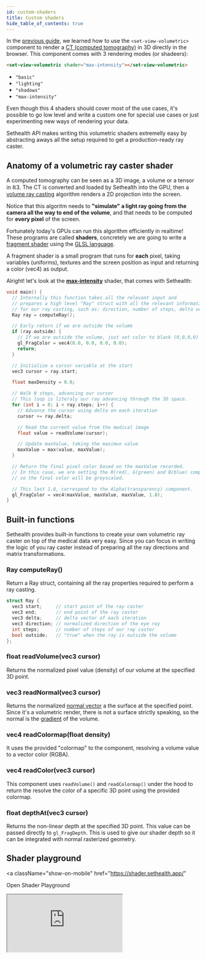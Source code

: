 ```yaml
---
id: custom-shaders
title: Custom shaders
hide_table_of_contents: true
---
```


In the [previous guide](./visualize-tomography), we learned how to use the `<set-view-volumetric>` component to render a [CT (computed tomography)](https://en.wikipedia.org/wiki/CT_scan) in 3D directly in the browser.
This component comes with 3 rendering modes (or shadeers):

```html
<set-view-volumetric shader="max-intensity"></set-view-volumetric>
```

- `"basic"`
- `"lighting"`
- `"shadows"`
- `"max-intensity"`

Even though this 4 shaders should cover most of the use cases, it's possible to go low level
and write a custom one for special use cases or just experimenting new ways of rendering your data. 

Sethealth API makes writing this volumetric shaders extremelly easy by abstracting aways all the setup required to get 
a production-ready ray caster.


## Anatomy of a volumetric ray caster shader

A computed tomography can be seen as a 3D image, a volume or a tensor in ℝ3. The CT is converted and loaded by Sethealth into the GPU,
then a [volume ray casting](https://en.wikipedia.org/wiki/Volume_ray_casting) algorithm renders a 2D projection into the screen.

Notice that this algoritm needs to **"simulate" a light ray going from the camera all the way to end of the volume**, and that needs to be computed for **every pixel**
of the screen.

Fortunately today's GPUs can run this algorithm efficiently in realtime!
These programs are called **shaders**, concretely we are going to write a [fragment shader](https://thebookofshaders.com/01/) using the [GLSL language](https://en.wikipedia.org/wiki/OpenGL_Shading_Language).

A fragment shader is a small program that runs for **each** pixel, taking variables (uniforms), textures and the screen position as input and returning a color (vec4) as output.

Alright! let's look at the [**max-intensity**](https://en.wikipedia.org/wiki/Maximum_intensity_projection) shader, that comes with Sethealth:

```cpp {19-30}
void main() {
  // Internally this function takes all the relevant input and
  // prepares a high level "Ray" struct with all the relevant information
  // for our ray casting, such as: direction, number of steps, delta vector...
  Ray ray = computeRay();

  // Early return if we are outside the volume
  if (ray.outside) {
    // If we are outside the volume, just set color to black (0,0,0,0) and return early.
    gl_FragColor = vec4(0.0, 0.0, 0.0, 0.0);
    return;
  }

  // Initialize a cursor variable at the start
  vec3 cursor = ray.start;

  float maxDensity = 0.0;

  // Walk N steps, advancing our cursor
  // This loop is literaly our ray advancing through the 3D space.
  for (int i = 0; i < ray.steps; i++) {
    // Advance the cursor using delta on each iteration
    cursor += ray.delta;

    // Read the current value from the medical image
    float value = readVolume(cursor);

    // Update maxValue, taking the maximun value
    maxValue = max(value, maxValue);
  }

  // Return the final pixel color based on the maxValue recorded.
  // In this case, we are setting the R(red), G(green) and B(blue) components to the same value (maxValue),
  // so the final color will be greyscaled.

  // This last 1.0, correspond to the Alpha(transparency) component.
  gl_FragColor = vec4(maxValue, maxValue, maxValue, 1.0);
}
```


## Built-in functions
Sethealth provides built-in functions to create your own volumetric ray caster on top of the medical data very easy. Since you can focus in writing the
logic of you ray caster instead of preparing all the ray directions and matrix transformations. 

### Ray computeRay()
Return a Ray struct, containing all the ray properties required to perform a ray casting.

```cpp
struct Ray {
  vec3 start;     // start point of the ray caster
  vec3 end;       // end point of the ray caster
  vec3 delta;     // delta vector of each iteration
  vec3 direction; // normalized direction of the eye ray
  int steps;      // number of steps of our ray caster
  bool outside;   // "true" when the ray is outside the volume
};
```

### float readVolume(vec3 cursor)
Returns the normalized pixel value (density) of our volume at the specified 3D point.

### vec3 readNormal(vec3 cursor)
Returns the normalized [normal vector](https://en.wikipedia.org/wiki/Normal_(geometry)) a the surface at the specified point.
Since it's a volumetric render, there is not a surface strictly speaking, so the normal is the [gradient](https://en.wikipedia.org/wiki/Gradient) of the volume.

### vec4 readColormap(float density)
It uses the provided "colormap" to the component, resolving a volume value to a vector color (RGBA).

### vec4 readColor(vec3 cursor)
This component uses `readVolume()` and `readColormap()` under the hood to return the resolve the color of
a specific 3D point using the provided colormap.

### float depthAt(vec3 cursor)
Returns the non-linear depth at the specified 3D point.
This value can be passed directly to `gl_FragDepth`. This is used to give our shader depth so it can be integrated with
normal rasterized geometry.

## Shader playground

<a
  className="show-on-mobile"
  href="https://shader.sethealth.app/"
>
  Open Shader Playground
</a>

<iframe
  className="hide-on-mobile"
  src="https://shader.sethealth.app/"
  loading="lazy"
  style={{
    width:' 100%',
    height: '650px',
    border: 0,
    borderRadius: '4px',
    overflow: 'hidden'
  }}
/>